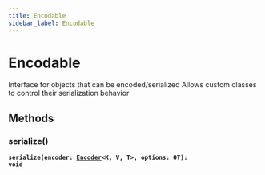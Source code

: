 ```yaml
---
title: Encodable
sidebar_label: Encodable
---
```


# Encodable

Interface for objects that can be encoded/serialized
Allows custom classes to control their serialization behavior

## Methods

### serialize()

**<code>serialize(encoder: [Encoder](/api/interfaces/encoder)&lt;K, V, T&gt;, options: OT): void</code>**

